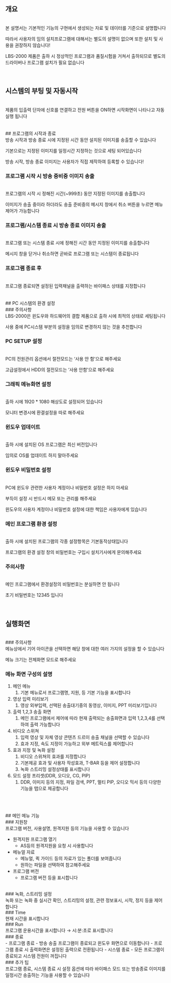 ## 개요
<br/>
본 설명서는 기본적인 기능의 구현에서 생성되는 자료 및 데이터를 기준으로 설명합니다

따라서 사용자의 임의 설치프로그램에 대해서는 별도의 설명이 없으며 또한 설치 및 사용을 권장하지 않습니다!

LBS-2000 제품은 출하 시 정상적인 프로그램과 품질시험을 거쳐서 출하되므로 별도의 드라이버나 프로그램 설치가 필요 없습니다
<br/>
<br/>
<br/>
## 시스템의 부팅 및 자동시작
<br/>
제품의 입출력 단자에 신호를 연결하고 전원 버튼을 ON하면 시작화면이 나타나고 자동실행 됩니다
<br/>
<br/>
<br/>
## 프로그램의 시작과 종료
<br/>
방송 시작과 방송 종료 시에 지정된 시간 동안 설치된 이미지를 송출할 수 있습니다

기본으로는 지정된 이미지를 일정시간 지정하는 것으로 세팅 되어있습니다

방송 시작, 방송 종료 이미지는 사용자가 직접 제작하여 등록할 수 있습니다!
<br/>
### 프로그램 시작 시 방송 중비중 이미지 송출
<br/>
프로그램의 시작 시 정해진 시간(~999초) 동안 지정된 이미지를 송출합니다

이미지가 송출 중이라 하더라도 송출 준비중의 메시지 창에서 취소 버튼을 누르면 메뉴 제어가 가능합니다
<br/>
### 프로그램/시스템 종료 시 방송 종료 이미지 송출
<br/>
프로그램 또는 시스템 종료 시에 정해진 시간 동안 지정된 이미지를 송출합니다

메시지 창을 닫거나 취소하면 곧바로 프로그램 또는 시스템이 종료됩니다
<br/>
### 프로그램 종료 후
<br/>
프로그램 종료되면 설정된 입력채널을 출력하는 바이패스 상태를 지정합니다
<br/>
<br/>
<br/>
## PC 시스템의 환경 설정
<br/>
### 주의사항
<br/>
LBS-2000은 윈도우와 하드웨어의 결합 제품으로 출하 시에 최적의 상태로 세팅됩니다

사용 중에 PC시스템 부분의 설정을 임의로 변경하지 않는 것을 추천합니다
<br/>
### PC SETUP 설정
<br/>
PC의 전원관리 옵션에서 절전모드는 ‘사용 안 함’으로 해주세요

고급설정에서 HDD의 절전모드는 ‘사용 안함’으로 해주세요
<br/>
### 그래픽 메뉴화면 설정
<br/>
출하 시에 1920 * 1080 해상도로 설정되어 있습니다

모니터 변경시에 환결설정을 따로 해주세요
<br/>
### 윈도우 업데이트
<br/>
출하 시에 설치된 OS 프로그램은 최신 버전입니다

임의로 OS를 업데이트 하지 말아주세요
<br/>
### 윈도우 비밀번호 설정
<br/>
PC에 윈도우 관련한 사용자 계정이나 비밀번호 설정은 하지 마세요

부득이 설정 시 반드시 메모 또는 관리를 해주세요

윈도우의 사용자 계정이나 비밀번호 설정에 대한 책임은 사용자에게 있습니다
<br/>
### 메인 프로그램 환경 설정
<br/>
출하 시에 설치된 프로그램의 각종 설정항목은 기본동작상태입니다

프로그램의 환경 설정 창의 비밀번호는 구입시 설치기사에게 문의해주세요
<br/>
### 주의사항
<br/>
메인 프로그램에서 환경설정의 비밀번호는 분실하면 안 됩니다

초기 비밀번호는 12345 입니다
<br/>
<br/>
<br/>
## 실행화면
<br/>
### 주의사항
<br/>
메뉴상에서 기어 아이콘을 선택하면 해당 창에 대한 여러 가지의 설정을 할 수 있습니다

메뉴 크기는 전체화면 모드로 해주세요
<br/>
### 메뉴 화면 구성의 설명

1. 메인 메뉴
    1. 기본 메뉴로서 프로그램명, 지원, 등 기본 기능을 표시합니다
2. 영상 입력 미리보기
    1. 영상 외부입력, 선택된 송출대기중의 동영상, 이미지, PPT 미리보기입니다
3. 출력 1,2,3 송출 화면
    1. 메인 프로그램에서 제어에 따라 현재 출력되는 송출화면과 입력 1,2,3,4를 선택하여 출력 가능합니다
4. 비디오 스위쳐
    1. 입력 영상 및 자체 영상 콘텐츠 드르이 송출 채널을 선택할 수 있습니다
    2. 효과 지정, 속도 지정이 가능하고 외부 메트릭스를 제어합니다
5. 효과 지정 및 녹화 설정
    1. 비디오 스위쳐의 효과를 지정합니다
    2. 기본제공 효과 및 사용자 작성효과, T-BAR 등을 제어 설정합니다
    3. 녹화 스트리밍 설정상태를 표시합니다
6. 모드 설정 프리셋(DDR, 오디오, CG, PIP)
    1. DDR, 이미지 등의 지정, 파일 검색, PPT, 멀티 PIP, 오디오 믹서 등의 다양한 기능을 탭으로 제공합니다
<br/>
<br/>
<br/>
## 메인 메뉴 기능
<br/>
### 지원창
<br/>
프로그램 버전, 사용설명, 원격지원 등의 기능을 사용할 수 있습니다

- 원격지원 프로그램 열기
    - AS등의 원격지원을 요청 시 사용합니다
- 메뉴얼 자료
    - 메뉴얼, 퀵 가이드 등의 자료가 있는 폴더를 보여줍니다
    - 원하는 파일을 선택하여 참고해주세요
- 프로그램 버전
    - 프로그램 버전 등을 표시합니다
<br/>
### 녹화, 스트리밍 설정
<br/>
녹화 또는 녹화 중 실시간 확인, 스트리밍의 설정, 관련 정보표시, 시작, 정지 등을 제어합니다
<br/>
### Time
<br/>
현재 시간을 표시합니다
<br/>
### Run
<br/>
프로그램 운용시간을 표시합니다 → 시:분:초로 표시합니다
<br/>
### 종료
<br/>
- 프로그램 종료
    - 방송 송출 프로그램이 종료되고 윈도우 화면으로 이동합니다
    - 프로그램 종료 시 출력화면은 설정된 출력으로 전환됩니다
- 시스템 종료
    - 모든 프로그램이 종료되고 시스템 전원이 꺼집니다
<br/>
### 추가 팁
<br/>
프로그램 종료, 시스템 종료 시 설정 옵션에 따라 바이패스 모드 또는 방송종료 이미지를 일정시간 송출하는 기능을 사용할 수 있습니다
<br/>
<br/>
<br/>
<br/>
<br/>
<br/>